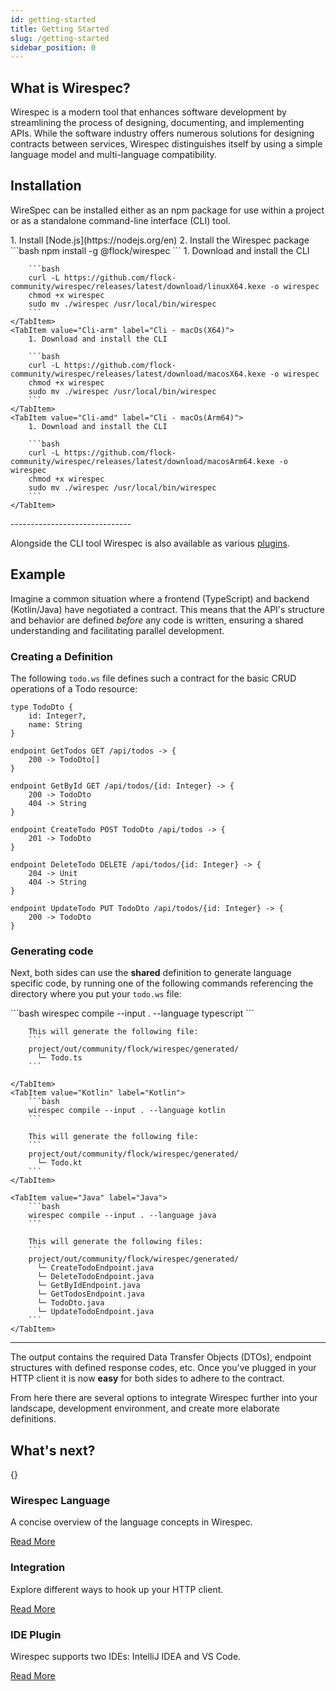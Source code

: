 ```yaml
---
id: getting-started
title: Getting Started
slug: /getting-started
sidebar_position: 0
---
```



## What is Wirespec?

Wirespec is a modern tool that enhances software development by streamlining the process of designing, documenting,
and implementing APIs. While the software industry offers numerous solutions for designing contracts between services,
Wirespec distinguishes itself by using a simple language model and multi-language compatibility.

## Installation

WireSpec can be installed either as an npm package for use within a project or as a standalone command-line interface
(CLI) tool.

[//]: # (TODO should be Npm + Docker + Homebrew)

<Tabs defaultValue="npm">
  <TabItem value="npm" label="Npm">
    1. Install [Node.js](https://nodejs.org/en)  
    2. Install the Wirespec package  
    ```bash
    npm install -g @flock/wirespec
    ```
  </TabItem>
    <TabItem value="Cli-linux" label="Cli - Linux">
        1. Download and install the CLI

        ```bash
        curl -L https://github.com/flock-community/wirespec/releases/latest/download/linuxX64.kexe -o wirespec
        chmod +x wirespec
        sudo mv ./wirespec /usr/local/bin/wirespec
        ```
    </TabItem>
    <TabItem value="Cli-arm" label="Cli - macOs(X64)">
        1. Download and install the CLI

        ```bash
        curl -L https://github.com/flock-community/wirespec/releases/latest/download/macosX64.kexe -o wirespec
        chmod +x wirespec
        sudo mv ./wirespec /usr/local/bin/wirespec
        ```
    </TabItem>
    <TabItem value="Cli-amd" label="Cli - macOs(Arm64)">
        1. Download and install the CLI

        ```bash
        curl -L https://github.com/flock-community/wirespec/releases/latest/download/macosArm64.kexe -o wirespec
        chmod +x wirespec
        sudo mv ./wirespec /usr/local/bin/wirespec
        ```
    </TabItem>
</Tabs>
------------------------------

Alongside the CLI tool Wirespec is also available as various [plugins](plugins).

## Example

Imagine a common situation where a frontend (TypeScript) and backend (Kotlin/Java) have negotiated a contract. This
means that the API's structure and behavior are defined *before* any code is written, ensuring a shared understanding
and facilitating parallel development.

### Creating a Definition

The following `todo.ws` file defines such a contract for the basic CRUD operations of a Todo resource:

```wirespec title="todo.ws"
type TodoDto {
    id: Integer?,
    name: String
}

endpoint GetTodos GET /api/todos -> {
    200 -> TodoDto[]
}

endpoint GetById GET /api/todos/{id: Integer} -> {
    200 -> TodoDto
    404 -> String
}

endpoint CreateTodo POST TodoDto /api/todos -> {
    201 -> TodoDto
}

endpoint DeleteTodo DELETE /api/todos/{id: Integer} -> {
    204 -> Unit
    404 -> String
}

endpoint UpdateTodo PUT TodoDto /api/todos/{id: Integer} -> {
    200 -> TodoDto
}
```

### Generating code

Next, both sides can use the **shared** definition to generate language specific code, by running
one of the following commands referencing the directory where you put your `todo.ws` file:

<Tabs>
    <TabItem value="TypeScript" label="TypeScript">
        ```bash
        wirespec compile --input . --language typescript
        ```

        This will generate the following file:
        ```
        project/out/community/flock/wirespec/generated/
          └─ Todo.ts
        ```

    </TabItem>
    <TabItem value="Kotlin" label="Kotlin">
        ```bash
        wirespec compile --input . --language kotlin
        ```

        This will generate the following file:
        ```
        project/out/community/flock/wirespec/generated/
          └─ Todo.kt
        ```
    </TabItem>

    <TabItem value="Java" label="Java">
        ```bash
        wirespec compile --input . --language java
        ```

        This will generate the following files:
        ```
        project/out/community/flock/wirespec/generated/
          └─ CreateTodoEndpoint.java
          └─ DeleteTodoEndpoint.java
          └─ GetByIdEndpoint.java
          └─ GetTodosEndpoint.java
          └─ TodoDto.java
          └─ UpdateTodoEndpoint.java
        ```
    </TabItem>
</Tabs>

------------------------------

The output contains the required Data Transfer Objects (DTOs), endpoint structures with defined response codes, etc.
Once you've plugged in your HTTP client it is now **easy** for both sides to adhere to the contract.

From here there are several options to integrate Wirespec further into your landscape, development environment, and
create more elaborate definitions.

[//]: # (Gotta knock it out of the park here)

## What's next?

<div style={{ display: 'flex', gap: '20px' }}>  {}
    <div style={{ flex: '1', border: '1px solid #ccc', padding: '15px', borderRadius: '5px' }}>
        <h3>Wirespec Language</h3>
        <p>A concise overview of the language concepts in Wirespec.</p>
        <a href="/docs/language">Read More</a>
    </div>
    <div style={{ flex: '1', border: '1px solid #ccc', padding: '15px', borderRadius: '5px' }}>
        <h3>Integration</h3>
        <p>Explore different ways to hook up your HTTP client.</p>
        <a href="/docs/integration">Read More</a>
    </div>
    <div style={{ flex: '1', border: '1px solid #ccc', padding: '15px', borderRadius: '5px' }}>
        <h3>IDE Plugin</h3>
        <p>Wirespec supports two IDEs: IntelliJ IDEA and VS Code.</p>
        <a href="/docs/integration">Read More</a>
    </div>
</div>
